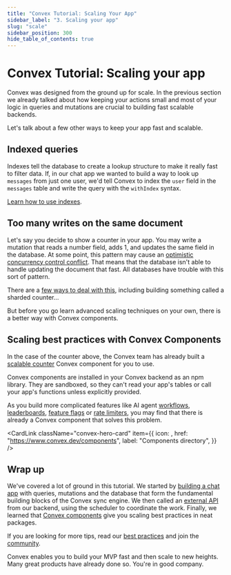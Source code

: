 ```yaml
---
title: "Convex Tutorial: Scaling Your App"
sidebar_label: "3. Scaling your app"
slug: "scale"
sidebar_position: 300
hide_table_of_contents: true
---
```



# Convex Tutorial: Scaling your app

Convex was designed from the ground up for scale. In the previous section we
already talked about how keeping your actions small and most of your logic in
queries and mutations are crucial to building fast scalable backends.

Let's talk about a few other ways to keep your app fast and scalable.

## Indexed queries

Indexes tell the database to create a lookup structure to make it really fast to
filter data. If, in our chat app we wanted to build a way to look up `messages`
from just one user, we'd tell Convex to index the `user` field in the `messages`
table and write the query with the `withIndex` syntax.

[Learn how to use indexes](/docs/database/reading-data/indexes/indexes.md).

## Too many writes on the same document

Let's say you decide to show a counter in your app. You may write a mutation
that reads a number field, adds 1, and updates the same field in the database.
At some point, this pattern may cause an
[optimistic concurrency control conflict](/error#1). That means that the
database isn't able to handle updating the document that fast. All databases
have trouble with this sort of pattern.

There are a [few ways to deal with this](/error#remediation), including building
something called a sharded counter...

But before you go learn advanced scaling techniques on your own, there is a
better way with Convex components.

## Scaling best practices with Convex Components

In the case of the counter above, the Convex team has already built a
[scalable counter](https://www.convex.dev/components/sharded-counter) Convex
component for you to use.

Convex components are installed in your Convex backend as an npm library. They
are sandboxed, so they can't read your app's tables or call your app's functions
unless explicitly provided.

As you build more complicated features like AI agent
[workflows](https://www.convex.dev/components/workflow),
[leaderboards](https://www.convex.dev/components/aggregate),
[feature flags](https://www.convex.dev/components/launchdarkly) or
[rate limiters](https://www.convex.dev/components/rate-limiter), you may find
that there is already a Convex component that solves this problem.

<CardLink
  className="convex-hero-card"
  item={{
    icon: <ComponentsIcon height={40} />,
    href: "https://www.convex.dev/components",
    label: "Components directory",
  }}
/>

## Wrap up

We've covered a lot of ground in this tutorial. We started by
[building a chat app](/docs/tutorial/index.mdx) with queries, mutations and the
database that form the fundamental building blocks of the Convex sync engine. We
then called an [external API](/docs/tutorial/actions.mdx) from our backend,
using the scheduler to coordinate the work. Finally, we learned that
[Convex components](https://www.convex.dev/components) give you scaling best
practices in neat packages.

If you are looking for more tips, read our
[best practices](/docs/production/best-practices/best-practices.mdx) and join
the [community](https://www.convex.dev/community).

Convex enables you to build your MVP fast and then scale to new heights. Many
great products have already done so. You're in good company.
